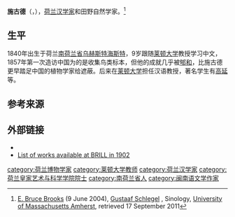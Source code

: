 {{merge from|席雷格}}
{{Infobox scientist
| name        = 施古德
| native_name = Gustaaf Schlegel
| native_name_lang = 
| image       =   Schlegel.jpeg
| imagesize   = 200px
| alt         = 
| caption     = 施古德自画像
| birth_date  =   {{birth date |1840|09|30|df=yes}}
| birth_place = {{NLD}}[[乌赫斯特海斯特|乌赫斯特海斯特]]
| death_date  =   {{death date and age |1903|10|15 |1840|09|30|df=yes}}
| death_place = {{NLD}}[[莱顿|莱顿]]
| death_cause = 
| resting_place = 
| resting_place_coordinates =  <!--{{coord|LAT|LONG|type:landmark|display=inline,title}}-->
| other_names = 
| residence   = 
| citizenship = 
| nationality = {{NLD}}
| fields      = 
| workplaces  = [[莱顿大学|莱顿大学]]
| patrons     =
| alma_mater  = 
| thesis_title =  <!--(or  | thesis1_title =  and  | thesis2_title = )-->
| thesis_url  =   <!--(or  | thesis1_url  =   and  | thesis2_url  =  )-->
| thesis_year =   <!--(or  | thesis1_year =   and  | thesis2_year =  )-->
| doctoral_advisor = 
| academic_advisors = 
| doctoral_students = 
| notable_students = [[高延|高延]]
| known_for   = 中荷词典<br>《[[通报|通报]]》首任编辑
| influences  = 
| influenced  = 
| awards      = 
| author_abbrev_bot = 
| author_abbrev_zoo = 
| spouse      =   <!--(or | spouses = )-->
| partner     =   <!--(or | partners = )-->
| children    = 
| signature   =   <!--(filename only)-->
| signature_alt = 
| website     =   <!--{{URL|www.example.com}}-->
| footnotes   = 
| module = {{Infobox Chinese | child = yes | t = 施古德 | | s = 施古德| p = Shī Gǔdé | w = Shih<sup>1</sup> Ku<sup>3</sup>-te<sup>2</sup> | y = Sī Gú-dāk | poj = Si Kóo-tik }}
}}

'''施古德'''（{{lang-nl|'''Gustaaf Schlegel'''}}，{{bd|1840年|9月30日|1903年|10月15日}}），[[荷兰|荷兰]][[汉学家|汉学家]]和田野自然学家。<ref name="Brooks">[[E._Bruce_Brooks|E. Bruce Brooks]] (9 June 2004), [http://www.umass.edu/wsp/sinology/persons/schlegel.html Gustaaf Schlegel] {{Wayback|url=http://www.umass.edu/wsp/sinology/persons/schlegel.html |date=20110807131543 }}, Sinology, [[University_of_Massachusetts_Amherst|University of Massachusetts Amherst]], retrieved 17 September 2011</ref>

==生平==
1840年出生于荷兰[[南荷兰省|南荷兰省]][[乌赫斯特海斯特|乌赫斯特海斯特]]，9岁跟随[[莱顿大学|莱顿大学]]教授学习中文，1857年第一次造访中国为的是收集鸟类标本，但他的成就几乎被[[郇和|郇和]]，比施古德更早踏足中国的植物学家给遮蔽。后来在[[莱顿大学|莱顿大学]]担任汉语教授，著名学生有[[高延|高延]]等。

== 参考来源 ==
{{Reflist}}

== 外部链接 ==
* {{Internet Archive author |sname=Gustaaf Schlegel}}
* [https://archive.org/details/listechronologi00schlgoog List of works available at BRILL in 1902]

{{Authority control}}
{{DEFAULTSORT:Schlegel, Gustaaf}}
[[category:荷兰博物学家|category:荷兰博物学家]]
[[category:莱顿大学教师|category:莱顿大学教师]]
[[category:荷兰汉学家|category:荷兰汉学家]]
[[category:荷兰皇家艺术与科学学院院士|category:荷兰皇家艺术与科学学院院士]]
[[category:南荷兰省人|category:南荷兰省人]]
[[category:闽南语文学作家|category:闽南语文学作家]]